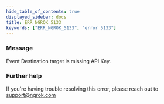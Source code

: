 ```yaml
---
hide_table_of_contents: true
displayed_sidebar: docs
title: ERR_NGROK_5133
keywords: ["ERR_NGROK_5133", "error 5133"]
---
```


### Message

Event Destination target is missing API Key.

### Further help

If you're having trouble resolving this error, please reach out to [support@ngrok.com](mailto:support@ngrok.com?subject=Help%20with%20ERR_NGROK_5133)
